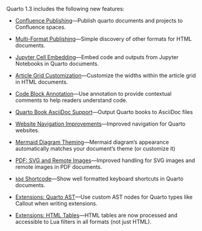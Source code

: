 Quarto 1.3 includes the following new features:

-   [Confluence Publishing](/docs/prerelease/1.3/confluence.qmd)---Publish quarto documents and projects to Confluence spaces.

-   [Multi-Format Publishing](/docs/output-formats/html-multi-format.qmd)---Simple discovery of other formats for HTML documents.

-   [Jupyter Cell Embedding](/docs/prerelease/1.3/embed.qmd)---Embed code and outputs from Jupyter Notebooks in Quarto documents.

-   [Article Grid Customization](/docs/prerelease/1.3/grid.qmd)---Customize the widths within the article grid in HTML documents.

-   [Code Block Annotation](/docs/prerelease/1.3/code-annotation.qmd)---Use annotation to provide contextual comments to help readers understand code.

-   [Quarto Book AsciiDoc Support](/docs/books/book-output.qmd#asciidoc-books)---Output Quarto books to AsciiDoc files

-   [Website Navigation Improvements](/docs/prerelease/1.3/website-nav.qmd)---Improved navigation for Quarto websites.

-   [Mermaid Diagram Theming](/docs/prerelease/1.3/mermaid.qmd)---Mermaid diagram's appearance automatically matches your document's theme (or customize it)

-   [PDF: SVG and Remote Images](/docs/prerelease/1.3/pdf.qmd)---Improved handling for SVG images and remote images in PDF documents.

-   [`kbd` Shortcode](/docs/prerelease/1.3/kbd.qmd)---Show well formatted keyboard shortcuts in Quarto documents.

-   [Extensions: Quarto AST](/docs/prerelease/1.3/ast.qmd)---Use custom AST nodes for Quarto types like Callout when writing extensions.

-   [Extensions: HTML Tables](/docs/prerelease/1.3/tables.qmd)---HTML tables are now processed and accessible to Lua filters in all formats (not just HTML).
